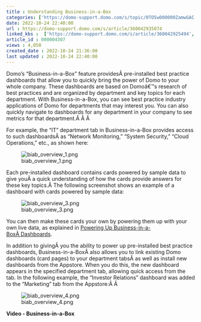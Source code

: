```yaml
---
title : Understanding Business-in-a-Box
categories: ['https://domo-support.domo.com/s/topic/0TO5w000000ZamwGAC']
date: 2022-10-24 22:40:00
url : https://domo-support.domo.com/s/article/360042935074
linked_kbs :  ['https://domo-support.domo.com/s/article/360042925494', 'https://domo-support.domo.com/s/knowledge-base', 'https://domo-support.domo.com/s/article/360042935114', 'https://domo-support.domo.com/s/article/360042935074', 'https://domo-support.domo.com/s/article/360043429953', 'https://domo-support.domo.com/s/article/360043429933', 'https://domo-support.domo.com/s/article/360043429693', 'https://domo-support.domo.com/s/topic/0TO5w000000ZamwGAC', 'https://domo-support.domo.com/s/article/360043429913']
article_id : 000004307
views : 4,050
created_date : 2022-10-24 21:36:00
last updated : 2022-10-24 22:40:00
---
```




Domo's "Business-in-a-Box" feature providesÂ pre-installed best practice dashboards that allow you to quickly bring the power of Domo to your whole company. These dashboards are based on Domoâ€™s research of best practices and are organized by department and key topics for each department. With Business-in-a-Box, you can see best practice industry applications of Domo for departments that may interest you. You can also quickly navigate to dashboards for any department in your company to see metrics for that department.Â Â Â 


For example, the "IT" department tab in Business-in-a-Box provides access to such dashboardsÂ as "Network Monitoring," "System Security," "Cloud Operations," etc., as shown here:


![biab_overview_1.png](biab_overview_1.png)


Each pre-installed dashboard contains cards powered by sample data to give youÂ a quick understanding of how the cards provide answers for these key topics.Â The following screenshot shows an example of a dashboard with cards powered by sample data:


![biab_overview_3.png](biab_overview_3.png)


You can then make these cards your own by powering them up with your own live data, as explained in [Powering Up Business-in-a-BoxÂ Dashboards](..\powering_up_businessinabox_dashboards\index.html "Powering Up Business in a Box Dashboards").


In addition to givingÂ you the ability to power up pre-installed best practice dashboards, Business-in-a-BoxÂ also allows you to link existing Domo dashboards (card pages) to your department tabsÂ as well as install new dashboards from the Appstore. When you do this, the new dashboard appears in the specified department tab, allowing quick access from the tab. In the following example, the "Investor Relations" dashboard was added to the "Marketing" tab from the Appstore:Â Â   
  
![biab_overview_4.png](biab_overview_4.png)


**Video - Business-in-a-Box**